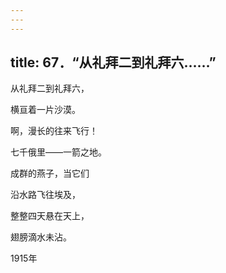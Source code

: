 ```yaml
---
---
---
```

title: 67．“从礼拜二到礼拜六……”
---




从礼拜二到礼拜六，

横亘着一片沙漠。

啊，漫长的往来飞行！

七千俄里——一箭之地。

成群的燕子，当它们

沿水路飞往埃及，

整整四天悬在天上，

翅膀滴水未沾。

1915年